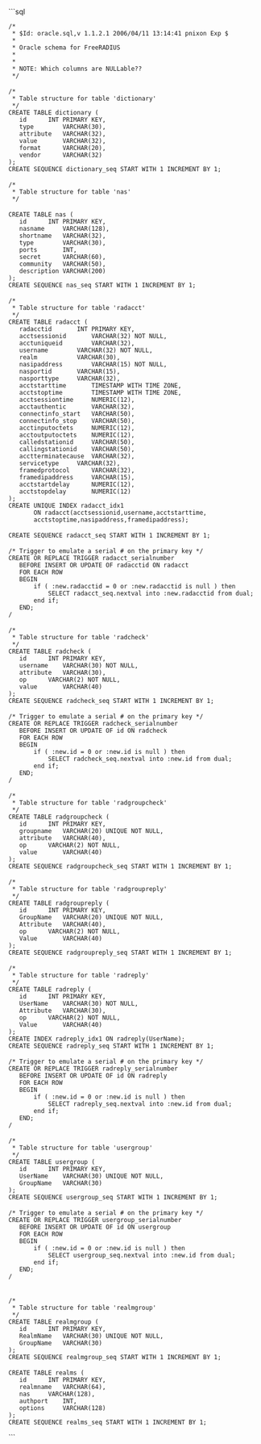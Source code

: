 {{Default in the server source|raddb/sql/oracle/schema.sql}}

```sql
 /*
  * $Id: oracle.sql,v 1.1.2.1 2006/04/11 13:14:41 pnixon Exp $
  *
  * Oracle schema for FreeRADIUS
  *
  *
  * NOTE: Which columns are NULLable??
  */
 
 /*
  * Table structure for table 'dictionary'
  */
 CREATE TABLE dictionary (
 	id		INT PRIMARY KEY,
 	type		VARCHAR(30),
 	attribute	VARCHAR(32),
 	value		VARCHAR(32),
 	format		VARCHAR(20),
 	vendor		VARCHAR(32)
 );
 CREATE SEQUENCE dictionary_seq START WITH 1 INCREMENT BY 1;
 
 /*
  * Table structure for table 'nas'
  */
 
 CREATE TABLE nas (
 	id 		INT PRIMARY KEY,
 	nasname		VARCHAR(128),
 	shortname	VARCHAR(32),
 	type		VARCHAR(30),
 	ports		INT,
 	secret		VARCHAR(60),
 	community	VARCHAR(50),
 	description	VARCHAR(200)
 );
 CREATE SEQUENCE nas_seq START WITH 1 INCREMENT BY 1;
 
 /*
  * Table structure for table 'radacct'
  */
 CREATE TABLE radacct (
 	radacctid		INT PRIMARY KEY,
 	acctsessionid		VARCHAR(32) NOT NULL,
 	acctuniqueid		VARCHAR(32),
 	username		VARCHAR(32) NOT NULL,
 	realm			VARCHAR(30),
 	nasipaddress		VARCHAR(15) NOT NULL,
 	nasportid		VARCHAR(15),
 	nasporttype		VARCHAR(32),
 	acctstarttime		TIMESTAMP WITH TIME ZONE,
 	acctstoptime		TIMESTAMP WITH TIME ZONE,
 	acctsessiontime		NUMERIC(12),
 	acctauthentic		VARCHAR(32),
 	connectinfo_start	VARCHAR(50),
 	connectinfo_stop	VARCHAR(50),
 	acctinputoctets		NUMERIC(12),
 	acctoutputoctets	NUMERIC(12),
 	calledstationid		VARCHAR(50),
 	callingstationid	VARCHAR(50),
 	acctterminatecause	VARCHAR(32),
 	servicetype		VARCHAR(32),
 	framedprotocol		VARCHAR(32),
 	framedipaddress		VARCHAR(15),
 	acctstartdelay		NUMERIC(12),
 	acctstopdelay		NUMERIC(12)
 );
 CREATE UNIQUE INDEX radacct_idx1
        ON radacct(acctsessionid,username,acctstarttime,
 		acctstoptime,nasipaddress,framedipaddress);
 
 CREATE SEQUENCE radacct_seq START WITH 1 INCREMENT BY 1;
 
 /* Trigger to emulate a serial # on the primary key */
 CREATE OR REPLACE TRIGGER radacct_serialnumber
 	BEFORE INSERT OR UPDATE OF radacctid ON radacct
 	FOR EACH ROW
 	BEGIN
 		if ( :new.radacctid = 0 or :new.radacctid is null ) then
 			SELECT radacct_seq.nextval into :new.radacctid from dual;
 		end if;
 	END;
 /
 
 /*
  * Table structure for table 'radcheck'
  */
 CREATE TABLE radcheck (
 	id 		INT PRIMARY KEY,
 	username	VARCHAR(30) NOT NULL,
 	attribute	VARCHAR(30),
 	op		VARCHAR(2) NOT NULL,
 	value		VARCHAR(40)
 );
 CREATE SEQUENCE radcheck_seq START WITH 1 INCREMENT BY 1;
 
 /* Trigger to emulate a serial # on the primary key */
 CREATE OR REPLACE TRIGGER radcheck_serialnumber
 	BEFORE INSERT OR UPDATE OF id ON radcheck
 	FOR EACH ROW
 	BEGIN
 		if ( :new.id = 0 or :new.id is null ) then
 			SELECT radcheck_seq.nextval into :new.id from dual;
 		end if;
 	END;
 /
 
 /*
  * Table structure for table 'radgroupcheck'
  */
 CREATE TABLE radgroupcheck (
 	id 		INT PRIMARY KEY,
 	groupname	VARCHAR(20) UNIQUE NOT NULL,
 	attribute	VARCHAR(40),
 	op		VARCHAR(2) NOT NULL,
 	value		VARCHAR(40)
 );
 CREATE SEQUENCE radgroupcheck_seq START WITH 1 INCREMENT BY 1;
 
 /*
  * Table structure for table 'radgroupreply'
  */
 CREATE TABLE radgroupreply (
 	id		INT PRIMARY KEY,
 	GroupName	VARCHAR(20) UNIQUE NOT NULL,
 	Attribute	VARCHAR(40),
 	op		VARCHAR(2) NOT NULL,
 	Value		VARCHAR(40)
 );
 CREATE SEQUENCE radgroupreply_seq START WITH 1 INCREMENT BY 1;
 
 /*
  * Table structure for table 'radreply'
  */
 CREATE TABLE radreply (
 	id		INT PRIMARY KEY,
 	UserName	VARCHAR(30) NOT NULL,
 	Attribute	VARCHAR(30),
 	op		VARCHAR(2) NOT NULL,
 	Value		VARCHAR(40)
 );
 CREATE INDEX radreply_idx1 ON radreply(UserName);
 CREATE SEQUENCE radreply_seq START WITH 1 INCREMENT BY 1;
 
 /* Trigger to emulate a serial # on the primary key */
 CREATE OR REPLACE TRIGGER radreply_serialnumber
 	BEFORE INSERT OR UPDATE OF id ON radreply
 	FOR EACH ROW
 	BEGIN
 		if ( :new.id = 0 or :new.id is null ) then
 			SELECT radreply_seq.nextval into :new.id from dual;
 		end if;
 	END;
 /
 
 /*
  * Table structure for table 'usergroup'
  */
 CREATE TABLE usergroup (
 	id		INT PRIMARY KEY,
 	UserName	VARCHAR(30) UNIQUE NOT NULL,
 	GroupName	VARCHAR(30)
 );
 CREATE SEQUENCE usergroup_seq START WITH 1 INCREMENT BY 1;
 
 /* Trigger to emulate a serial # on the primary key */
 CREATE OR REPLACE TRIGGER usergroup_serialnumber
 	BEFORE INSERT OR UPDATE OF id ON usergroup
 	FOR EACH ROW
 	BEGIN
 		if ( :new.id = 0 or :new.id is null ) then
 			SELECT usergroup_seq.nextval into :new.id from dual;
 		end if;
 	END;
 /
 
 
 /*
  * Table structure for table 'realmgroup'
  */
 CREATE TABLE realmgroup (
 	id 		INT PRIMARY KEY,
 	RealmName	VARCHAR(30) UNIQUE NOT NULL,
 	GroupName	VARCHAR(30)
 );
 CREATE SEQUENCE realmgroup_seq START WITH 1 INCREMENT BY 1;
 
 CREATE TABLE realms (
 	id		INT PRIMARY KEY,
 	realmname	VARCHAR(64),
 	nas		VARCHAR(128),
 	authport	INT,
 	options		VARCHAR(128)
 );
 CREATE SEQUENCE realms_seq START WITH 1 INCREMENT BY 1;
```